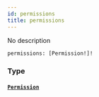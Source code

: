 ```yaml
---
id: permissions
title: permissions
---
```


No description

```graphql
permissions: [Permission!]!

```

### Type

#### [`Permission`](/graphql/objects/permission)

